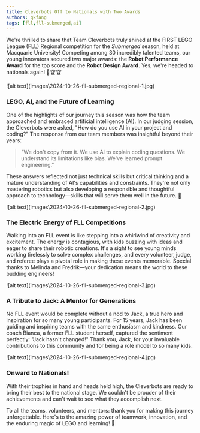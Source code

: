 ```yaml
---
title: Cleverbots Off to Nationals with Two Awards
authors: qkfang
tags: [fll,fll-submerged,ai]
---
```



We're thrilled to share that Team Cleverbots truly shined at the FIRST LEGO League (FLL) Regional competition for the *Submerged* season, held at Macquarie University! Competing among 30 incredibly talented teams, our young innovators secured two major awards: the **Robot Performance Award** for the top score and the **Robot Design Award**. Yes, we're headed to nationals again! 🎉🏆🏆 

<div className="img-grid">
  <div className="img-item">
    ![alt text](images\2024-10-26-fll-submerged-regional-1.jpg)
  </div>
</div>

### LEGO, AI, and the Future of Learning

One of the highlights of our journey this season was how the team approached and embraced artificial intelligence (AI). In our judging session, the Cleverbots were asked, "How do you use AI in your project and coding?" The response from our team members was insightful beyond their years: 

> "We don't copy from it. We use AI to explain coding questions. We understand its limitations like bias. We've learned prompt engineering."

These answers reflected not just technical skills but critical thinking and a mature understanding of AI's capabilities and constraints. They're not only mastering robotics but also developing a responsible and thoughtful approach to technology—skills that will serve them well in the future. 🌟

<div className="img-grid">
  <div className="img-item">
    ![alt text](images\2024-10-26-fll-submerged-regional-2.jpg)
  </div>
</div>

### The Electric Energy of FLL Competitions

Walking into an FLL event is like stepping into a whirlwind of creativity and excitement. The energy is contagious, with kids buzzing with ideas and eager to share their robotic creations. It's a sight to see young minds working tirelessly to solve complex challenges, and every volunteer, judge, and referee plays a pivotal role in making these events memorable. Special thanks to Melinda and Fredrik—your dedication means the world to these budding engineers!

<div className="img-grid">
  <div className="img-item">
    ![alt text](images\2024-10-26-fll-submerged-regional-3.jpg)
  </div>
</div>

### A Tribute to Jack: A Mentor for Generations

No FLL event would be complete without a nod to Jack, a true hero and inspiration for so many young participants. For 15 years, Jack has been guiding and inspiring teams with the same enthusiasm and kindness. Our coach Bianca, a former FLL student herself, captured the sentiment perfectly: "Jack hasn't changed!" Thank you, Jack, for your invaluable contributions to this community and for being a role model to so many kids.

<div className="img-grid">
  <div className="img-item">
    ![alt text](images\2024-10-26-fll-submerged-regional-4.jpg)
  </div>
</div>

### Onward to Nationals!

With their trophies in hand and heads held high, the Cleverbots are ready to bring their best to the national stage. We couldn't be prouder of their achievements and can't wait to see what they accomplish next.

To all the teams, volunteers, and mentors: thank you for making this journey unforgettable. Here's to the amazing power of teamwork, innovation, and the enduring magic of LEGO and learning! 🚀

